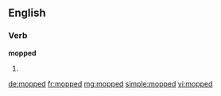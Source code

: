 ==English==

===Verb===
'''mopped'''

# {{past of|mop}}

[[de:mopped]]
[[fr:mopped]]
[[mg:mopped]]
[[simple:mopped]]
[[vi:mopped]]